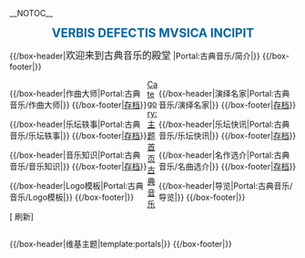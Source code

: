 <!-- 這個主題使用這個語法建立： subst:box portal skeleton| topic={{{topic}}}|  -->
__NOTOC__
<div align="center">
{{browsebar}}
</div>
<div style="text-align: center;">
<big style="font-size:150%;"><font color="006699">'''VERBIS DEFECTIS MVSICA INCIPIT'''</font></big></br>
<big style="font-size:150%;"><font color="00785D"></font></big>
</div>

{{/box-header|<big>欢迎来到古典音乐的殿堂</big>
|Portal:古典音乐/简介|}}
{{Portal:古典音乐/简介}}
{{/box-footer|}}
</div>

<div style="float:left; width:48%;"> <!-- This width add to the the margin below to equal 100%-->

{{/box-header|作曲大师|Portal:古典音乐/作曲大师|}}
{{Portal:古典音乐/作曲大师}}
{{/box-footer|[[Portal:古典音乐/作曲大师/存档|存档]]}}

{{/box-header|乐坛轶事|Portal:古典音乐/乐坛轶事|}}
{{Portal:古典音乐/乐坛轶事}}
{{/box-footer|[[Portal:古典音乐/乐坛轶事/存档|存档]]}}

{{/box-header|音乐知识|Portal:古典音乐/音乐知识|}}
{{Portal:古典音乐/音乐知识}}
{{/box-footer|[[Portal:古典音乐/音乐知识/存档|存档]]}}

{{/box-header|Logo模板|Portal:古典音乐/Logo模板|}}
{{Portal:古典音乐/Logo模板}}
{{/box-footer|}}

[{{fullurl:Portal:某題目|action=purge}} 刷新]

</div>

<div style="float:right; width:48%"> <!-- This margin should be right of the above -->

{{/box-header|演绎名家|Portal:古典音乐/演绎名家|}}
{{Portal:古典音乐/演绎名家}}
{{/box-footer|[[Portal:古典音乐/演绎名家/存档|存档]]}}

{{/box-header|乐坛快讯|Portal:古典音乐/乐坛快讯|}}
{{Portal:古典音乐/乐坛快讯}}
{{/box-footer|[[Portal:古典音乐/乐坛快讯/存档|存档]]}}

{{/box-header|名作选介|Portal:古典音乐/名曲选介|}}
{{Portal:古典音乐/名曲选介}}
{{/box-footer|[[Portal:古典音乐/名曲选介/存档|存档]]}}

{{/box-header|导览|Portal:古典音乐/导览|}}
{{Portal:古典音乐/导览}}
{{/box-footer|}}
</div>

<div style="float:right; width:100%">
{{/box-header|维基主题|template:portals|}}
{{portals}}
{{/box-footer|}}

[[Category:主题首页|Category:主题首页]]

</div>[[Category:主题首页|古典音乐]]